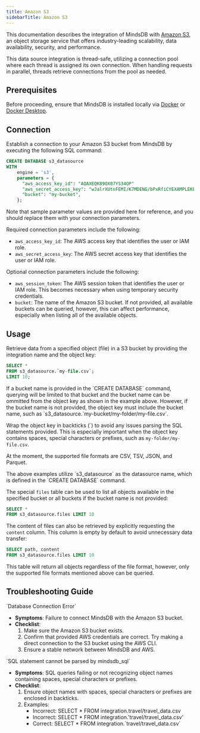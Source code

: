 ```yaml
---
title: Amazon S3
sidebarTitle: Amazon S3
---
```


This documentation describes the integration of MindsDB with [Amazon S3](https://docs.aws.amazon.com/AmazonS3/latest/userguide/Welcome.html), an object storage service that offers industry-leading scalability, data availability, security, and performance.

<Tip>
This data source integration is thread-safe, utilizing a connection pool where each thread is assigned its own connection. When handling requests in parallel, threads retrieve connections from the pool as needed.
</Tip>

## Prerequisites

Before proceeding, ensure that MindsDB is installed locally via [Docker](/setup/self-hosted/docker) or [Docker Desktop](/setup/self-hosted/docker-desktop).

## Connection

Establish a connection to your Amazon S3 bucket from MindsDB by executing the following SQL command:

```sql
CREATE DATABASE s3_datasource
WITH
    engine = 's3',
    parameters = {
      "aws_access_key_id": "AQAXEQK89OX07YS34OP"
      "aws_secret_access_key": "wJalrXUtnFEMI/K7MDENG/bPxRfiCYEXAMPLEKEY",
      "bucket": "my-bucket",
    };
```

<Note>
Note that sample parameter values are provided here for reference, and you should replace them with your connection parameters.
</Note>

Required connection parameters include the following:

* `aws_access_key_id`: The AWS access key that identifies the user or IAM role.
* `aws_secret_access_key`: The AWS secret access key that identifies the user or IAM role.

Optional connection parameters include the following:

* `aws_session_token`: The AWS session token that identifies the user or IAM role. This becomes necessary when using temporary security credentials.
* `bucket`: The name of the Amazon S3 bucket. If not provided, all available buckets can be queried, however, this can affect performance, especially when listing all of the available objects.

## Usage

Retrieve data from a specified object (file) in a S3 bucket by providing the integration name and the object key:

```sql
SELECT *
FROM s3_datasource.`my-file.csv`;
LIMIT 10;
```

<Tip>
If a bucket name is provided in the `CREATE DATABASE` command, querying will be limited to that bucket and the bucket name can be ommitted from the object key as shown in the example above. However, if the bucket name is not provided, the object key must include the bucket name, such as `s3_datasource.`my-bucket/my-folder/my-file.csv`.

Wrap the object key in backticks (\`) to avoid any issues parsing the SQL statements provided. This is especially important when the object key contains spaces, special characters or prefixes, such as `my-folder/my-file.csv`.

At the moment, the supported file formats are CSV, TSV, JSON, and Parquet. 
</Tip>

<Note>
The above examples utilize `s3_datasource` as the datasource name, which is defined in the `CREATE DATABASE` command.
</Note>

The special `files` table can be used to list all objects available in the specified bucket or all buckets if the bucket name is not provided:

```sql
SELECT *
FROM s3_datasource.files LIMIT 10
```

The content of files can also be retrieved by explicitly requesting the `content` column. This column is empty by default to avoid unnecessary data transfer:

```sql
SELECT path, content
FROM s3_datasource.files LIMIT 10
```

<Tip>
This table will return all objects regardless of the file format, however, only the supported file formats mentioned above can be queried.
</Tip>

## Troubleshooting Guide

<Warning>
`Database Connection Error`

* **Symptoms**: Failure to connect MindsDB with the Amazon S3 bucket.
* **Checklist**:
    1. Make sure the Amazon S3 bucket exists.
    2. Confirm that provided AWS credentials are correct. Try making a direct connection to the S3 bucket using the AWS CLI.
    3. Ensure a stable network between MindsDB and AWS.
</Warning>

<Warning>
`SQL statement cannot be parsed by mindsdb_sql`

* **Symptoms**: SQL queries failing or not recognizing object names containing spaces, special characters or prefixes.
* **Checklist**:
    1. Ensure object names with spaces, special characters or prefixes are enclosed in backticks.
    2. Examples:
        * Incorrect: SELECT * FROM integration.travel/travel_data.csv
        * Incorrect: SELECT * FROM integration.'travel/travel_data.csv'
        * Correct: SELECT * FROM integration.\`travel/travel_data.csv\`
</Warning>